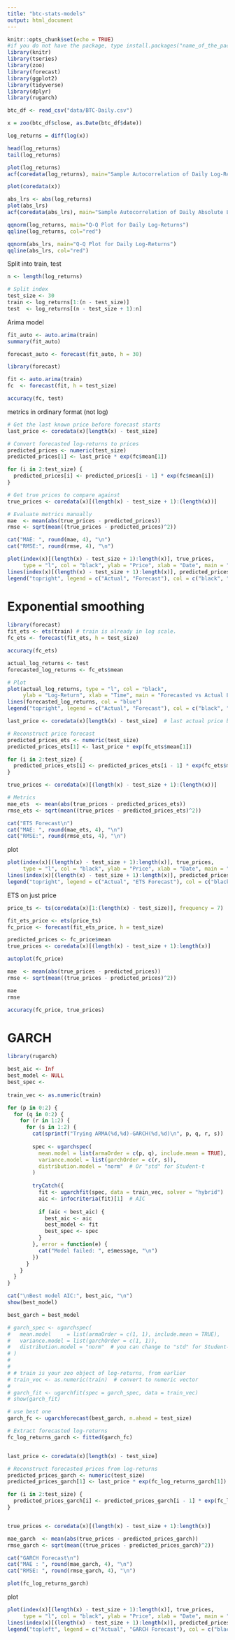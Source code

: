 ```yaml
---
title: "btc-stats-models"
output: html_document
---
```


```r
knitr::opts_chunk$set(echo = TRUE)
#if you do not have the package, type install.packages("name_of_the_package")
library(knitr)
library(tseries)
library(zoo)
library(forecast)
library(ggplot2)
library(tidyverse)
library(dplyr)
library(rugarch)

```

```r
btc_df <- read_csv("data/BTC-Daily.csv")

x = zoo(btc_df$close, as.Date(btc_df$date))

log_returns = diff(log(x))

head(log_returns)
tail(log_returns)

plot(log_returns)
acf(coredata(log_returns), main="Sample Autocorrelation of Daily Log-Returns")
```

```r
plot(coredata(x))
```

```r
abs_lrs <- abs(log_returns)
plot(abs_lrs)
acf(coredata(abs_lrs), main="Sample Autocorrelation of Daily Absolute Log-Returns")

```

```r
qqnorm(log_returns, main="Q-Q Plot for Daily Log-Returns")
qqline(log_returns, col="red")

```

```r
qqnorm(abs_lrs, main="Q-Q Plot for Daily Log-Returns")
qqline(abs_lrs, col="red")

```

Split into train, test
```r
n <- length(log_returns)

# Split index
test_size <- 30
train <- log_returns[1:(n - test_size)]
test  <- log_returns[(n - test_size + 1):n]

```

Arima model
```r
fit_auto <- auto.arima(train)
summary(fit_auto)

forecast_auto <- forecast(fit_auto, h = 30)

```

```r
library(forecast)

fit <- auto.arima(train)
fc  <- forecast(fit, h = test_size)

accuracy(fc, test)
```

metrics in ordinary format (not log)

```r
# Get the last known price before forecast starts
last_price <- coredata(x)[length(x) - test_size]

# Convert forecasted log-returns to prices
predicted_prices <- numeric(test_size)
predicted_prices[1] <- last_price * exp(fc$mean[1])

for (i in 2:test_size) {
  predicted_prices[i] <- predicted_prices[i - 1] * exp(fc$mean[i])
}

# Get true prices to compare against
true_prices <- coredata(x)[(length(x) - test_size + 1):(length(x))]

# Evaluate metrics manually
mae  <- mean(abs(true_prices - predicted_prices))
rmse <- sqrt(mean((true_prices - predicted_prices)^2))

cat("MAE: ", round(mae, 4), "\n")
cat("RMSE:", round(rmse, 4), "\n")
```

```r
plot(index(x)[(length(x) - test_size + 1):length(x)], true_prices,
     type = "l", col = "black", ylab = "Price", xlab = "Date", main = "Forecast vs Actual")
lines(index(x)[(length(x) - test_size + 1):length(x)], predicted_prices, col = "red")
legend("topright", legend = c("Actual", "Forecast"), col = c("black", "red"), lty = 1)

```

# Exponential smoothing
```r

library(forecast)
fit_ets <- ets(train) # train is already in log scale.
fc_ets <- forecast(fit_ets, h = test_size)

accuracy(fc_ets)

```

```r
actual_log_returns <- test
forecasted_log_returns <- fc_ets$mean

# Plot
plot(actual_log_returns, type = "l", col = "black",
     ylab = "Log-Return", xlab = "Time", main = "Forecasted vs Actual Log-Returns")
lines(forecasted_log_returns, col = "blue")
legend("topright", legend = c("Actual", "Forecast"), col = c("black", "blue"), lty = 1)

```



```r
last_price <- coredata(x)[length(x) - test_size]  # last actual price before forecast

# Reconstruct price forecast
predicted_prices_ets <- numeric(test_size)
predicted_prices_ets[1] <- last_price * exp(fc_ets$mean[1])

for (i in 2:test_size) {
  predicted_prices_ets[i] <- predicted_prices_ets[i - 1] * exp(fc_ets$mean[i])
}

```

```r
true_prices <- coredata(x)[(length(x) - test_size + 1):(length(x))]

# Metrics
mae_ets  <- mean(abs(true_prices - predicted_prices_ets))
rmse_ets <- sqrt(mean((true_prices - predicted_prices_ets)^2))

cat("ETS Forecast\n")
cat("MAE: ", round(mae_ets, 4), "\n")
cat("RMSE:", round(rmse_ets, 4), "\n")

```

 plot
```r

plot(index(x)[(length(x) - test_size + 1):length(x)], true_prices,
     type = "l", col = "black", ylab = "Price", xlab = "Date", main = "ETS Forecast vs Actual")
lines(index(x)[(length(x) - test_size + 1):length(x)], predicted_prices_ets, col = "blue")
legend("topright", legend = c("Actual", "ETS Forecast"), col = c("black", "blue"), lty = 1)

```


ETS on just price
```r
price_ts <- ts(coredata(x)[1:(length(x) - test_size)], frequency = 7)  # weekly freq (adjust as needed)

fit_ets_price <- ets(price_ts)
fc_price <- forecast(fit_ets_price, h = test_size)

predicted_prices <- fc_price$mean
true_prices <- coredata(x)[(length(x) - test_size + 1):length(x)]

autoplot(fc_price)

mae  <- mean(abs(true_prices - predicted_prices))
rmse <- sqrt(mean((true_prices - predicted_prices)^2))

mae
rmse

accuracy(fc_price, true_prices)
```


# GARCH

```r
library(rugarch)

best_aic <- Inf
best_model <- NULL
best_spec <- 
  
train_vec <- as.numeric(train)

for (p in 0:2) {
  for (q in 0:2) {
    for (r in 1:2) {
      for (s in 1:2) {
        cat(sprintf("Trying ARMA(%d,%d)-GARCH(%d,%d)\n", p, q, r, s))
        
        spec <- ugarchspec(
          mean.model = list(armaOrder = c(p, q), include.mean = TRUE),
          variance.model = list(garchOrder = c(r, s)),
          distribution.model = "norm"  # Or "std" for Student-t
        )
        
        tryCatch({
          fit <- ugarchfit(spec, data = train_vec, solver = "hybrid")
          aic <- infocriteria(fit)[1]  # AIC
          
          if (aic < best_aic) {
            best_aic <- aic
            best_model <- fit
            best_spec <- spec
          }
        }, error = function(e) {
          cat("Model failed: ", e$message, "\n")
        })
      }
    }
  }
}

cat("\nBest model AIC:", best_aic, "\n")
show(best_model)

best_garch = best_model

```

```r
# garch_spec <- ugarchspec(
#   mean.model     = list(armaOrder = c(1, 1), include.mean = TRUE),
#   variance.model = list(garchOrder = c(1, 1)),
#   distribution.model = "norm"  # you can change to "std" for Student-t
# )
# 
# 
# # train is your zoo object of log-returns, from earlier
# train_vec <- as.numeric(train)  # convert to numeric vector
# 
# garch_fit <- ugarchfit(spec = garch_spec, data = train_vec)
# show(garch_fit)

```

```r
# use best one
garch_fc <- ugarchforecast(best_garch, n.ahead = test_size)

# Extract forecasted log-returns
fc_log_returns_garch <- fitted(garch_fc)


last_price <- coredata(x)[length(x) - test_size]

# Reconstruct forecasted prices from log-returns
predicted_prices_garch <- numeric(test_size)
predicted_prices_garch[1] <- last_price * exp(fc_log_returns_garch[1])

for (i in 2:test_size) {
  predicted_prices_garch[i] <- predicted_prices_garch[i - 1] * exp(fc_log_returns_garch[i])
}


true_prices <- coredata(x)[(length(x) - test_size + 1):length(x)]

mae_garch  <- mean(abs(true_prices - predicted_prices_garch))
rmse_garch <- sqrt(mean((true_prices - predicted_prices_garch)^2))

cat("GARCH Forecast\n")
cat("MAE : ", round(mae_garch, 4), "\n")
cat("RMSE: ", round(rmse_garch, 4), "\n")


```

```r
plot(fc_log_returns_garch)
```

plot
```r
plot(index(x)[(length(x) - test_size + 1):length(x)], true_prices,
     type = "l", col = "black", ylab = "Price", xlab = "Date", main = "GARCH Forecast vs Actual")
lines(index(x)[(length(x) - test_size + 1):length(x)], predicted_prices_garch, col = "darkgreen")
legend("topleft", legend = c("Actual", "GARCH Forecast"), col = c("black", "darkgreen"), lty = 1)

```







